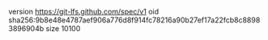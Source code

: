 version https://git-lfs.github.com/spec/v1
oid sha256:9b8e48e4787aef906a776d8f914fc78216a90b27ef17a22fcb8c88983896904b
size 10100
